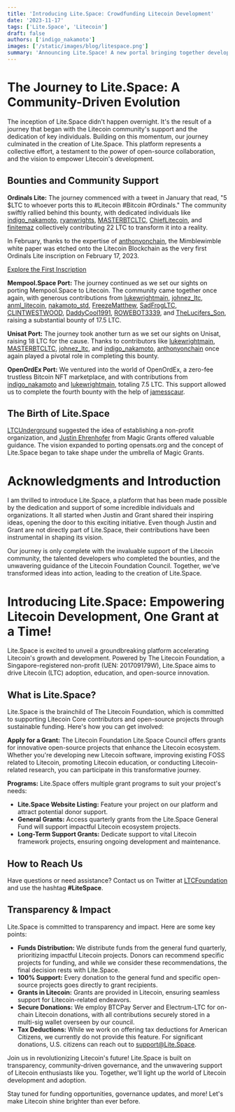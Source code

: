 ```yaml
---
title: 'Introducing Lite.Space: Crowdfunding Litecoin Development'
date: '2023-11-17'
tags: ['Lite.Space', 'Litecoin']
draft: false
authors: ['indigo_nakamoto']
images: ['/static/images/blog/litespace.png']
summary: 'Announcing Lite.Space! A new portal bringing together developers and community supporters to accelerate development of the Litecoin ecosystem. Crowdfunding Litecoin Projects, One Open-Source Project at a Time.'
---
```


# The Journey to Lite.Space: A Community-Driven Evolution

The inception of Lite.Space didn't happen overnight. It's the result of a journey that began with the Litecoin community's support and the dedication of key individuals. Building on this momentum, our journey culminated in the creation of Lite.Space. This platform represents a collective effort, a testament to the power of open-source collaboration, and the vision to empower Litecoin's development.

## Bounties and Community Support

**Ordinals Lite:** The journey commenced with a tweet in January that read, "5 $LTC to whoever ports this to #Litecoin #Bitcoin #Ordinals." The community swiftly rallied behind this bounty, with dedicated individuals like [indigo_nakamoto](https://twitter.com/indigo_nakamoto), [ryanwrights](https://twitter.com/ryanwrights), [MASTERBTCLTC](https://twitter.com/MASTERBTCLTC), [ChiefLitecoin](https://twitter.com/ChiefLitecoin), and [finitemaz](https://twitter.com/finitemaz) collectively contributing 22 LTC to transform it into a reality.

In February, thanks to the expertise of [anthonyonchain](https://twitter.com/anthonyonchain), the Mimblewimble white paper was etched onto the Litecoin Blockchain as the very first Ordinals Lite inscription on February 17, 2023.

[Explore the First Inscription](https://ordinalslite.com/inscription/71e0f6dc87a473aa69787fff8e09e5eddfdca96e587928a5b1a25c0ae16dc0eei0)

**Mempool.Space Port:** The journey continued as we set our sights on porting Mempool.Space to Litecoin. The community came together once again, with generous contributions from [lukewrightmain](https://twitter.com/lukewrightmain), [johnez_ltc](https://twitter.com/johnez_ltc), [anml_litecoin](https://twitter.com/anml_litecoin), [nakamoto_std](https://twitter.com/nakamoto_std), [FreezeMatthew](https://twitter.com/FreezeMatthew), [SadFrogLTC](https://twitter.com/SadFrogLTC), [CLINTWESTWOOD](https://twitter.com/CLINTWESTWOOD), [DaddyCool1991](https://twitter.com/DaddyCool1991), [ROWEBOT3339](https://twitter.com/ROWEBOT3339), and [TheLucifers_Son](https://twitter.com/TheLucifers_Son), raising a substantial bounty of 17.5 LTC.

**Unisat Port:** The journey took another turn as we set our sights on Unisat, raising 18 LTC for the cause. Thanks to contributors like [lukewrightmain](https://twitter.com/lukewrightmain), [MASTERBTCLTC](https://twitter.com/MASTERBTCLTC), [johnez_ltc](https://twitter.com/johnez_ltc), and [indigo_nakamoto](https://twitter.com/indigo_nakamoto), [anthonyonchain](https://twitter.com/anthonyonchain) once again played a pivotal role in completing this bounty.

**OpenOrdEx Port:** We ventured into the world of OpenOrdEx, a zero-fee trustless Bitcoin NFT marketplace, and with contributions from [indigo_nakamoto](https://twitter.com/indigo_nakamoto) and [lukewrightmain](https://twitter.com/lukewrightmain), totaling 7.5 LTC. This support allowed us to complete the fourth bounty with the help of [jamesscaur](https://twitter.com/jamesscaur).

## The Birth of Lite.Space

[LTCUnderground](https://twitter.com/ltcunderground) suggested the idea of establishing a non-profit organization, and [Justin Ehrenhofer](https://twitter.com/JEhrenhofer) from Magic Grants offered valuable guidance. The vision expanded to porting opensats.org and the concept of Lite.Space began to take shape under the umbrella of Magic Grants.

# Acknowledgments and Introduction

I am thrilled to introduce Lite.Space, a platform that has been made possible by the dedication and support of some incredible individuals and organizations. It all started when Justin and Grant shared their inspiring ideas, opening the door to this exciting initiative. Even though Justin and Grant are not directly part of Lite.Space, their contributions have been instrumental in shaping its vision.

Our journey is only complete with the invaluable support of the Litecoin community, the talented developers who completed the bounties, and the unwavering guidance of the Litecoin Foundation Council. Together, we've transformed ideas into action, leading to the creation of Lite.Space.

# Introducing Lite.Space: Empowering Litecoin Development, One Grant at a Time!

Lite.Space is excited to unveil a groundbreaking platform accelerating Litecoin's growth and development. Powered by The Litecoin Foundation, a Singapore-registered non-profit (UEN: 201709179W), Lite.Space aims to drive Litecoin (LTC) adoption, education, and open-source innovation.

## What is Lite.Space?

Lite.Space is the brainchild of The Litecoin Foundation, which is committed to supporting Litecoin Core contributors and open-source projects through sustainable funding. Here's how you can get involved:

**Apply for a Grant:** The Litecoin Foundation Lite.Space Council offers grants for innovative open-source projects that enhance the Litecoin ecosystem. Whether you're developing new Litecoin software, improving existing FOSS related to Litecoin, promoting Litecoin education, or conducting Litecoin-related research, you can participate in this transformative journey.

**Programs:** Lite.Space offers multiple grant programs to suit your project's needs:

- **Lite.Space Website Listing:** Feature your project on our platform and attract potential donor support.
- **General Grants:** Access quarterly grants from the Lite.Space General Fund will support impactful Litecoin ecosystem projects.
- **Long-Term Support Grants:** Dedicate support to vital Litecoin framework projects, ensuring ongoing development and maintenance.

## How to Reach Us

Have questions or need assistance? Contact us on Twitter at [LTCFoundation](https://www.twitter.com/ltcfoundation) and use the hashtag **#LiteSpace**.

## Transparency & Impact

Lite.Space is committed to transparency and impact. Here are some key points:

- **Funds Distribution:** We distribute funds from the general fund quarterly, prioritizing impactful Litecoin projects. Donors can recommend specific projects for funding, and while we consider these recommendations, the final decision rests with Lite.Space.
- **100% Support:** Every donation to the general fund and specific open-source projects goes directly to grant recipients.
- **Grants in Litecoin:** Grants are provided in Litecoin, ensuring seamless support for Litecoin-related endeavors.
- **Secure Donations:** We employ BTCPay Server and Electrum-LTC for on-chain Litecoin donations, with all contributions securely stored in a multi-sig wallet overseen by our council.
- **Tax Deductions:** While we work on offering tax deductions for American Citizens, we currently do not provide this feature. For significant donations, U.S. citizens can reach out to support@Lite.Space.

Join us in revolutionizing Litecoin's future! Lite.Space is built on transparency, community-driven governance, and the unwavering support of Litecoin enthusiasts like you. Together, we'll light up the world of Litecoin development and adoption.

Stay tuned for funding opportunities, governance updates, and more! Let's make Litecoin shine brighter than ever before.

